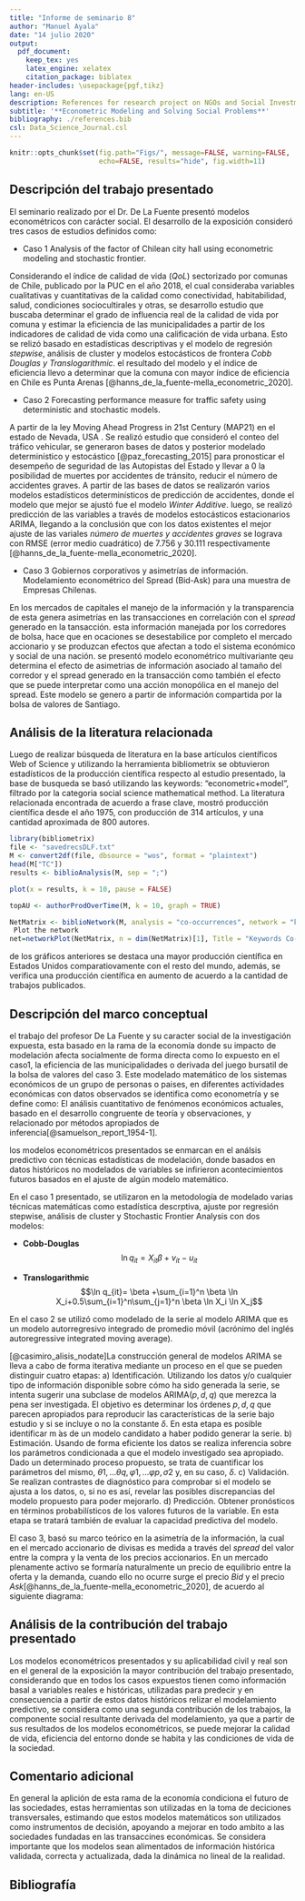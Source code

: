 ```yaml
---
title: "Informe de seminario 8"
author: "Manuel Ayala"
date: "14 julio 2020"
output: 
  pdf_document: 
    keep_tex: yes
    latex_engine: xelatex  
    citation_package: biblatex
header-includes: \usepackage{pgf,tikz}
lang: en-US
description: References for research project on NGOs and Social Investment
subtitle: '**Econometric Modeling and Solving Social Problems**'
bibliography: ./references.bib
csl: Data_Science_Journal.csl
---
```


```r
knitr::opts_chunk$set(fig.path="Figs/", message=FALSE, warning=FALSE,
                      echo=FALSE, results="hide", fig.width=11)
```


## Descripción del trabajo presentado

El seminario realizado por el Dr. De La Fuente presentó modelos econométricos con carácter social. El desarrollo de la exposición consideró tres casos de estudios definidos como:

* Caso 1 Analysis of the factor of Chilean city hall using econometric modeling and stochastic frontier.

Considerando el índice de calidad de vida $(QoL)$ sectorizado por comunas de Chile, publicado por la PUC en el año 2018, el cual consideraba variables cualitativas y cuantitativas de la calidad como conectividad, habitabilidad, salud, condiciones sociocultirales y otras, se desarrollo estudio que buscaba determinar el grado de influencia real de la calidad de vida por comuna y estimar la eficiencia de las municipalidades a partir de los indicadores de calidad de vida como una calificación de vida urbana. Esto se relizó basado en estadísticas descriptivas y el modelo de regresión *stepwise*, análisis  de cluster y modelos estocásticos de frontera *Cobb Douglas y Translogarithmic*. el resultado del modelo y el índice de eficiencia llevo a determinar que la comuna con mayor índice de eficiencia en Chile es Punta Arenas [@hanns_de_la_fuente-mella_econometric_2020].

* Caso 2 Forecasting performance measure for traffic safety using deterministic and stochastic models.

A partir de la ley Moving Ahead Progress in 21st Century (MAP21) en el estado de Nevada, USA . Se realizó estudio que consideró el conteo del tráfico vehicular, se generaron bases de datos y posterior modelado determinístico y estocástico [@paz_forecasting_2015] para pronosticar el desempeño de seguridad de las Autopistas del Estado y llevar a 0 la posibilidad de muertes por accidentes de tránsito, reducir el número de accidentes graves. A partir de las bases de datos se realizarón varios modelos estadísticos determinísticos de predicción de accidentes, donde el modelo que mejor se ajustó fue el modelo *Winter Additive*. luego, se realizó predicción de las variables a través de modelos estocásticos estacionarios ARIMA, llegando a la conclusión que con los datos existentes el mejor ajuste de las variales *número de muertes y accidentes graves* se lograva con RMSE (error medio cuadrático) de 7.756 y 30.111 respectivamente [@hanns_de_la_fuente-mella_econometric_2020].

* Caso 3 Gobiernos corporativos y asimetrías de información. Modelamiento econométrico del Spread (Bid-Ask) para una muestra de Empresas Chilenas.

En los mercados de capitales el manejo de la información y la transparencia de esta genera asimetrías en las transacciones en correlación con el *spread* generado en la tansacción. esta información manejada por los corredores de bolsa, hace que en ocaciones se desestabilice por completo el mercado accionario y se produzcan efectos que afectan a todo el sistema económico y social de una nación. se presentó modelo econométrico multivariante qeu determina el efecto de asimetrias de información asociado al tamaño del corredor y el spread generado en la transacción como también el efecto que se puede interpretar como una acción monopólica en el manejo del spread. Este modelo se genero a partir de información compartida por la bolsa de valores de Santiago.  


## Análisis de la literatura relacionada

Luego de realizar búsqueda de literatura en la base artículos científicos Web of Science y utilizando la herramienta bibliometrix se obtuvieron estadísticos de la producción científica respecto al estudio presentado, la base de busqueda se basó utilizando las keywords: “econometric+model”, filtrado por la categoria social science mathematical method.
La literatura relacionada encontrada de acuerdo a frase clave, mostró producción científica desde el año 1975, con producción de 314 artículos, y una cantidad aproximada de 800 autores.


```r
library(bibliometrix)   
file <- "savedrecsDLF.txt"
M <- convert2df(file, dbsource = "wos", format = "plaintext")
head(M["TC"])
results <- biblioAnalysis(M, sep = ";")
```

```r
plot(x = results, k = 10, pause = FALSE)
```

```r
topAU <- authorProdOverTime(M, k = 10, graph = TRUE)
```


```r
NetMatrix <- biblioNetwork(M, analysis = "co-occurrences", network = "keywords", sep = ";")
 Plot the network
net=networkPlot(NetMatrix, n = dim(NetMatrix)[1], Title = "Keywords Co-Ocurrences", type = "circle", size=TRUE, remove.multiple=FALSE,labelsize=0.7,cluster="none")
```

de los gráficos anteriores se destaca una mayor producción científica en Estados Unidos comparatiovamente con el resto del mundo, además, se verifica una producción científica en aumento de acuerdo a la cantidad de trabajos publicados.

## Descripción del marco conceptual

el trabajo del profesor De La Fuente y su caracter social de la investigación expuesta, esta basado en la rama de la economía donde su impacto de modelación afecta socialmente de forma directa como lo expuesto en el caso1, la eficiencia de las municipalidades o derivada del juego bursatil de la bolsa de valores del caso 3. Este modelado matemático de los sistemas económicos de un grupo de personas o paises, en diferentes actividades económicas con datos observados se identifica como econometría y se define como: El análisis cuantitativo de fenómenos económicos actuales, basado en el desarrollo congruente de teoría y observaciones, y relacionado por métodos apropiados de inferencia[@samuelson_report_1954-1].

los modelos econométricos presentados se enmarcan en el análsis predictivo con técnicas estadísticas de modelación, donde basados en datos históricos no modelados de variables se infirieron acontecimientos futuros basados en el ajuste de algún modelo matemático. 

En el caso 1 presentado, se utilizaron en la metodología de modelado varias técnicas matemáticas como estadística descrptiva, ajuste por regresión stepwise, análisis de cluster y Stochastic Frontier Analysis con dos modelos:

* **Cobb-Douglas**
$$\ln q_{it}=X_{it}\beta +v_{it}-u_{it}$$

* **Translogarithmic**
$$\ln q_{it}= \beta +\sum_{i=1}^n \beta \ln X_i+0.5\sum_{i=1}^n\sum_{j=1}^n \beta \ln X_i \ln X_j$$


En el caso 2 se utilizó como modelado de la serie al modelo ARIMA que es un modelo autorregresivo integrado de promedio móvil (acrónimo del inglés autoregressive integrated moving average). 

[@casimiro_alisis_nodate]La construcción general de modelos ARIMA se lleva a cabo de forma iterativa mediante un proceso en el que se pueden distinguir cuatro etapas:
a) Identificación. Utilizando los datos y/o cualquier tipo de información disponible sobre cómo ha sido generada la serie, se intenta sugerir una subclase de modelos ARIMA$(p, d, q)$ que merezca la pena ser investigada. El objetivo es determinar los órdenes $p,d,q$ que parecen apropiados para reproducir las características de la serie bajo estudio y si se incluye o no la constante $δ$. En esta etapa es posible identificar m ́as de un modelo candidato a haber podido generar la serie.
b) Estimación. Usando de forma eficiente los datos se realiza inferencia sobre los parámetros condicionada a que el modelo investigado sea apropiado.
Dado un determinado proceso propuesto, se trata de cuantificar los parámetros del mismo, $θ1,...θq, φ1,...φp , σ2$ y, en su caso, $δ$.
c) Validación. Se realizan contrastes de diagnóstico para comprobar si el modelo se ajusta a los datos, o, si no es así, revelar las posibles discrepancias del modelo propuesto para poder mejorarlo.
d) Predicción. Obtener pronósticos en términos probabilísticos de los valores futuros de la variable. En esta etapa se tratará también de evaluar la capacidad predictiva del modelo.


El caso 3, basó su marco teórico en la asimetría de la información, la cual en el mercado accionario de divisas es medida a través del *spread* del valor entre la compra y la venta de los precios accionarios. En un mercado plenamente activo se formaría naturalmente un precio de equilibrio entre la oferta y la demanda, cuando ello no ocurre surge el precio *Bid* y el precio *Ask*[@hanns_de_la_fuente-mella_econometric_2020], de acuerdo al siguiente diagrama:

\tikzset{every picture/.style={line width=0.75pt}} 

\begin{tikzpicture}[x=0.75pt,y=0.75pt,yscale=-1,xscale=1]
%uncomment if require: \path (0,300); %set diagram left start at 0, and has height of 300

%Shape: Axis 2D [id:dp19527234072026634] 
\draw  (151.2,238.94) -- (430.21,238.65)(178.8,44.76) -- (179.14,260.49) (423.2,233.66) -- (430.21,238.65) -- (423.22,243.66) (173.81,51.77) -- (178.8,44.76) -- (183.81,51.76)  ;
%Shape: Free Drawing [id:dp21753955847160644] 
\draw  [color={rgb, 255:red, 245; green, 166; blue, 35 }  ,draw opacity=1 ][line width=3] [line join = round][line cap = round] (184.26,189.14) .. controls (195.59,189.14) and (220.51,170.8) .. (230.53,165.35) .. controls (265.53,146.32) and (302.69,130.86) .. (339.6,114.92) .. controls (354.06,108.67) and (369.1,103.88) .. (382.56,95.89) .. controls (383.34,95.42) and (389.17,91.84) .. (389.17,91.13) ;
%Shape: Free Drawing [id:dp6240527636898042] 
\draw  [color={rgb, 255:red, 74; green, 144; blue, 226 }  ,draw opacity=1 ][line width=3] [line join = round][line cap = round] (174.34,96.84) .. controls (176.08,96.84) and (192.37,105.2) .. (196.37,106.35) .. controls (237.24,118.12) and (274.62,142.01) .. (313.16,162.5) .. controls (326.67,169.68) and (345.47,171.44) .. (359.43,178.68) .. controls (365.37,181.76) and (369.33,186.11) .. (374.85,189.14) .. controls (387.3,195.98) and (395.57,198.47) .. (405.7,207.23) ;
%Shape: Boxed Line [id:dp9017109815625127] 
\draw [color={rgb, 255:red, 208; green, 2; blue, 27 }  ,draw opacity=1 ]   (178.61,143) -- (316,141.56) ;
%Straight Lines [id:da5408328549080522] 
\draw    (165,114) -- (395.78,112.06) ;
%Straight Lines [id:da09197087660853087] 
\draw    (166,176) -- (398.03,174.8) ;
%Shape: Brace [id:dp7372954089935925] 
\draw   (415.16,175.98) .. controls (419.83,175.91) and (422.13,173.55) .. (422.06,168.88) -- (421.79,150.42) .. controls (421.69,143.75) and (423.97,140.39) .. (428.64,140.32) .. controls (423.97,140.39) and (421.59,137.09) .. (421.5,130.42)(421.54,133.42) -- (421.27,114.32) .. controls (421.2,109.65) and (418.83,107.35) .. (414.16,107.42) ;


% Text Node
\draw (433.47,130.38) node [anchor=north west][inner sep=0.75pt]   [align=left] {{\fontsize{0.67em}{0.8em}\selectfont \textbf{Spread \ BID-ASK}}};
% Text Node
\draw (122,104) node [anchor=north west][inner sep=0.75pt]   [align=left] {{\tiny Precio ASK}};
% Text Node
\draw (123,164) node [anchor=north west][inner sep=0.75pt]   [align=left] {{\tiny Precio BID}};
% Text Node
\draw (321,131) node [anchor=north west][inner sep=0.75pt]   [align=left] {{\tiny PRECIO EQUILIBRIO}};
% Text Node
\draw (398,77) node [anchor=north west][inner sep=0.75pt]   [align=left] {{\tiny OFERTA}};
% Text Node
\draw (407,202) node [anchor=north west][inner sep=0.75pt]   [align=left] {{\tiny DEMANDA}};


\end{tikzpicture}


## Análisis de la contribución del trabajo presentado

Los modelos econométricos presentados y su aplicabilidad civil y real son en el general de la exposición la mayor contribución del trabajo presentado, considerando que en todos los casos expuestos tienen como información basal a variables reales e históricas, utilizadas para predecir y en consecuencia a partir de estos datos históricos relizar el modelamiento predictivo, se considera como una segunda contribución de los trabajos, la componente social resultante derivada del modelamiento, ya que a partir de sus resultados de los modelos econométricos, se puede mejorar la calidad de vida, eficiencia del entorno donde se habita y las condiciones de vida de la sociedad. 

## Comentario adicional

En general la aplición de esta rama de la economía condiciona el futuro de las sociedades, estas herramientas son utilizadas en la toma de deciciones transversales, estimando que estos modelos matemáticos son utilizados como instrumentos de decisión, apoyando a mejorar en todo ambito a las sociedades fundadas en las transaccines económicas. Se considera importante que los modelos sean alimentados de información histórica validada, correcta y actualizada, dada la dinámica no lineal de la realidad.

## Bibliografía







